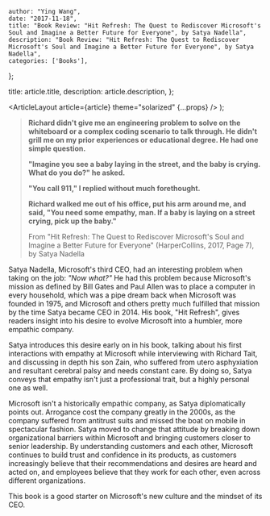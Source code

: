 
    author: "Ying Wang",
    date: "2017-11-18",
    title: "Book Review: "Hit Refresh: The Quest to Rediscover Microsoft's Soul and Imagine a Better Future for Everyone", by Satya Nadella",
    description: "Book Review: "Hit Refresh: The Quest to Rediscover Microsoft's Soul and Imagine a Better Future for Everyone", by Satya Nadella",
    categories: ['Books'],
};

  title: article.title,
  description: article.description,
};

  <ArticleLayout article={article} theme="solarized" {...props} />
);

> **Richard didn't give me an engineering problem to solve on the whiteboard or a complex coding scenario to talk through. He didn't grill me on my prior experiences or educational degree. He had one simple question.**
>
> **"Imagine you see a baby laying in the street, and the baby is crying. What do you do?" he asked.**
>
> **"You call 911," I replied without much forethought.**
>
> **Richard walked me out of his office, put his arm around me, and said, "You need some empathy, man. If a baby is laying on a street crying, pick up the baby."**
>
> From "Hit Refresh: The Quest to Rediscover Microsoft's Soul and Imagine a Better Future for Everyone" (HarperCollins, 2017, Page 7), by Satya Nadella

Satya Nadella, Microsoft's third CEO, had an interesting problem when taking on the job: _"Now what?"_ He had this problem because Microsoft's mission as defined by Bill Gates and Paul Allen was to place a computer in every household, which was a pipe dream back when Microsoft was founded in 1975, and Microsoft and others pretty much fulfilled that mission by the time Satya became CEO in 2014. His book, "Hit Refresh", gives readers insight into his desire to evolve Microsoft into a humbler, more empathic company.

Satya introduces this desire early on in his book, talking about his first interactions with empathy at Microsoft while interviewing with Richard Tait, and discussing in depth his son Zain, who suffered from utero asphyxiation and resultant cerebral palsy and needs constant care. By doing so, Satya conveys that empathy isn't just a professional trait, but a highly personal one as well.

Microsoft isn't a historically empathic company, as Satya diplomatically points out. Arrogance cost the company greatly in the 2000s, as the company suffered from antitrust suits and missed the boat on mobile in spectacular fashion. Satya moved to change that attitude by breaking down organizational barriers within Microsoft and bringing customers closer to senior leadership. By understanding customers and each other, Microsoft continues to build trust and confidence in its products, as customers increasingly believe that their recommendations and desires are heard and acted on, and employees believe that they work for each other, even across different organizations.

This book is a good starter on Microsoft's new culture and the mindset of its CEO.

